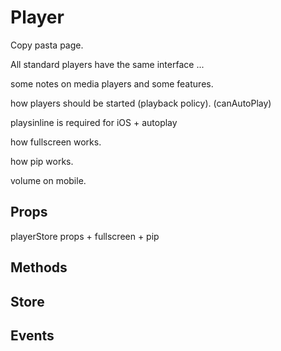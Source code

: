 # Player

Copy pasta page.

All standard players have the same interface ...

some notes on media players and some features.

how players should be started (playback policy). (canAutoPlay)

playsinline is required for iOS + autoplay

how fullscreen works.

how pip works.

volume on mobile.

## Props

playerStore props + fullscreen + pip

## Methods

## Store

## Events
